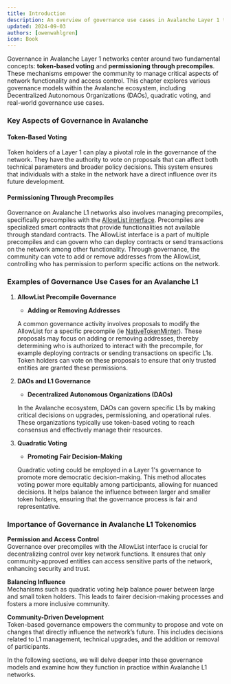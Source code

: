 ```yaml
---
title: Introduction
description: An overview of governance use cases in Avalanche Layer 1 tokenomics, focusing on token-based voting and permissioning mechanisms.
updated: 2024-09-03
authors: [owenwahlgren]
icon: Book
---
```


Governance in Avalanche Layer 1 networks center around two fundamental concepts: **token-based voting** and **permissioning through precompiles**. These mechanisms empower the community to manage critical aspects of network functionality and access control. This chapter explores various governance models within the Avalanche ecosystem, including Decentralized Autonomous Organizations (DAOs), quadratic voting, and real-world governance use cases.

### Key Aspects of Governance in Avalanche

#### Token-Based Voting

Token holders of a Layer 1 can play a pivotal role in the governance of the network. They have the authority to vote on proposals that can affect both technical parameters and broader policy decisions. This system ensures that individuals with a stake in the network have a direct influence over its future development.

#### Permissioning Through Precompiles

Governance on Avalanche L1 networks also involves managing precompiles, specifically precompiles with the [AllowList interface](/docs/avalanche-l1s/upgrade/customize-avalanche-l1#allowlist-interface). Precompiles are specialized smart contracts that provide functionalities not available through standard contracts. The AllowList interface is a part of multiple precompiles and can govern who can deploy contracts or send transactions on the network among other functionality. Through governance, the community can vote to add or remove addresses from the AllowList, controlling who has permission to perform specific actions on the network.

### Examples of Governance Use Cases for an Avalanche L1

1. **AllowList Precompile Governance**

   - **Adding or Removing Addresses**

   A common governance activity involves proposals to modify the AllowList for a specific precompile (ie [NativeTokenMinter](/docs/avalanche-l1s/upgrade/customize-avalanche-l1#minting-native-coins)). These proposals may focus on adding or removing addresses, thereby determining who is authorized to interact with the precompile, for example deploying contracts or sending transactions on specific L1s. Token holders can vote on these proposals to ensure that only trusted entities are granted these permissions.

2. **DAOs and L1 Governance**

   - **Decentralized Autonomous Organizations (DAOs)**

   In the Avalanche ecosystem, DAOs can govern specific L1s by making critical decisions on upgrades, permissioning, and operational rules. These organizations typically use token-based voting to reach consensus and effectively manage their resources.

3. **Quadratic Voting**

   - **Promoting Fair Decision-Making**

   Quadratic voting could be employed in a Layer 1's governance to promote more democratic decision-making. This method allocates voting power more equitably among participants, allowing for nuanced decisions. It helps balance the influence between larger and smaller token holders, ensuring that the governance process is fair and representative.

### Importance of Governance in Avalanche L1 Tokenomics

**Permission and Access Control**  
  Governance over precompiles with the AllowList interface is crucial for decentralizing control over key network functions. It ensures that only community-approved entities can access sensitive parts of the network, enhancing security and trust.

**Balancing Influence**  
  Mechanisms such as quadratic voting help balance power between large and small token holders. This leads to fairer decision-making processes and fosters a more inclusive community.

**Community-Driven Development**  
  Token-based governance empowers the community to propose and vote on changes that directly influence the network’s future. This includes decisions related to L1 management, technical upgrades, and the addition or removal of participants.

In the following sections, we will delve deeper into these governance models and examine how they function in practice within Avalanche L1 networks.